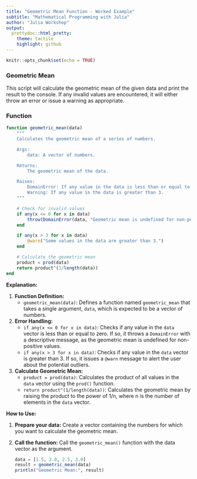 ```yaml
---
title: "Geometric Mean Function - Worked Example" 
subtitle: "Mathematical Programming with Julia"
author: "Julia Workshop"
output:
  prettydoc::html_pretty:
    theme: tactile
    highlight: github
---
```


```r
knitr::opts_chunk$set(echo = TRUE)
```


### Geometric Mean


This script will calculate the geometric mean of the given data and print the result to the console. If any invalid values are encountered, it will either throw an error or issue a warning as appropriate.

### Function

```julia
function geometric_mean(data)
    """
    Calculates the geometric mean of a series of numbers. 

    Args:
        data: A vector of numbers.

    Returns:
        The geometric mean of the data.

    Raises:
        DomainError: If any value in the data is less than or equal to zero.
        Warning: If any value in the data is greater than 3.
    """

    # Check for invalid values
    if any(x <= 0 for x in data)
        throw(DomainError(data, "Geometric mean is undefined for non-positive values."))
    end

    if any(x > 3 for x in data)
        @warn("Some values in the data are greater than 3.") 
    end

    # Calculate the geometric mean
    product = prod(data)
    return product^(1/length(data))
end
```

**Explanation:**

1. **Function Definition:**
   - `geometric_mean(data)`: Defines a function named `geometric_mean` that takes a single argument, `data`, which is expected to be a vector of numbers.

2. **Error Handling:**
   - `if any(x <= 0 for x in data)`: Checks if any value in the `data` vector is less than or equal to zero. If so, it throws a `DomainError` with a descriptive message, as the geometric mean is undefined for non-positive values.
   - `if any(x > 3 for x in data)`: Checks if any value in the `data` vector is greater than 3. If so, it issues a `@warn` message to alert the user about the potential outliers.

3. **Calculate Geometric Mean:**
   - `product = prod(data)`: Calculates the product of all values in the `data` vector using the `prod()` function.
   - `return product^(1/length(data))`: Calculates the geometric mean by raising the product to the power of 1/n, where n is the number of elements in the `data` vector.

**How to Use:**

1. **Prepare your data:** Create a vector containing the numbers for which you want to calculate the geometric mean.

2. **Call the function:** Call the `geometric_mean()` function with the data vector as the argument.

   ```julia
   data = [1.5, 2.0, 2.5, 3.0] 
   result = geometric_mean(data) 
   println("Geometric Mean:", result) 
   ```


